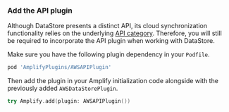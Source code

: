 ### Add the API plugin

Although DataStore presents a distinct API, its cloud synchronization functionality relies on the underlying [API category](/lib/graphqlapi/getting-started). Therefore, you will still be required to incorporate the API plugin when working with DataStore.

Make sure you have the following plugin dependency in your `Podfile`.

```ruby
pod 'AmplifyPlugins/AWSAPIPlugin'
```

Then add the plugin in your Amplify initialization code alongside with the previously added `AWSDataStorePlugin`.

```swift
try Amplify.add(plugin: AWSAPIPlugin())
```
